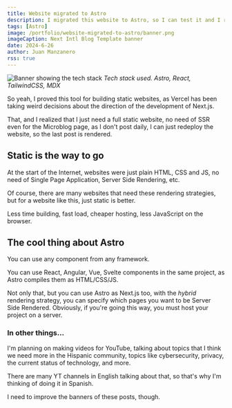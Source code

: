 ```yaml
---
title: Website migrated to Astro
description: I migrated this website to Astro, so I can test it and I really like it the features of Astro.
tags: [Astro]
image: /portfolio/website-migrated-to-astro/banner.png
imageCaption: Next Intl Blog Template banner
date: 2024-6-26
author: Juan Manzanero
rss: true
---
```


![Banner showing the tech stack](@/assets/portfolio/website-migrated-to-astro/banner.png)
_Tech stack used. Astro, React, TailwindCSS, MDX_

So yeah, I proved this tool for building static websites, as Vercel has been taking weird decisions about the direction of the development of Next.js.

That, and I realized that I just need a full static website, no need of SSR even for the Microblog page, as I don't post daily, I can just redeploy the website, so the last post is rendered.

## Static is the way to go

At the start of the Internet, websites were just plain HTML, CSS and JS, no need of Single Page Application, Server Side Rendering, etc.

Of course, there are many websites that need these rendering strategies, but for a website like this, just static is better.

Less time building, fast load, cheaper hosting, less JavaScript on the browser.

## The cool thing about Astro

You can use any component from any framework.

You can use React, Angular, Vue, Svelte components in the same project, as Astro compiles them as HTML/CSS/JS.

Not only that, but you can use Astro as Next.js too, with the *hybrid* rendering strategy, you can specify which pages you want to be Server Side Rendered. Obviously, if you're going this way, you must host your project on a server.

### In other things...

I'm planning on making videos for YouTube, talking about topics that I think we need more in the Hispanic community, topics like cybersecurity, privacy, the current status of technology, and more.

There are many YT channels in English talking about that, so that's why I'm thinking of doing it in Spanish.

I need to improve the banners of these posts, though.
